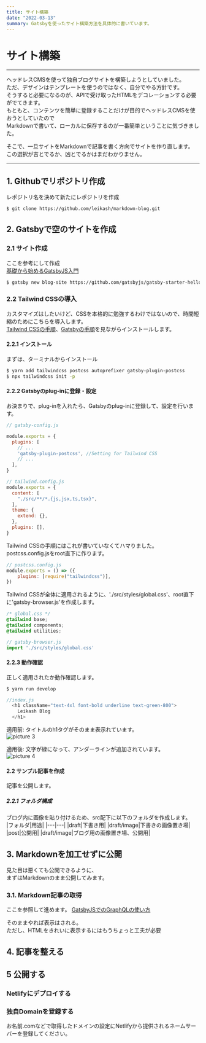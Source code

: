 ```yaml
---
title: サイト構築
date: "2022-03-13"
summary: Gatsbyを使ったサイト構築方法を具体的に書いています。
---
```


# サイト構築

---

ヘッドレスCMSを使って独自ブログサイトを構築しようとしていました。  
ただ、デザインはテンプレートを使うのではなく、自分でやる方針です。  
そうすると必要になるのが、APIで受け取ったHTMLをデコレーションする必要がでてきます。  
もともと、コンテンツを簡単に登録することだけが目的でヘッドレスCMSを使おうとしていたので  
Markdownで書いて、ローカルに保存するのが一番簡単ということに気づきました。

そこで、一旦サイトをMarkdownで記事を書く方向でサイトを作り直します。
この選択が吉とでるか、凶とでるかはまだわかりません。

---

## 1. Githubでリポジトリ作成
レポジトリ名を決めて新たにレポジトリを作成  
```bash
$ git clone https://github.com/leikash/markdown-blog.git
```

## 2. Gatsbyで空のサイトを作成

### 2.1 サイト作成
ここを参考にして作成  
[基礎から始めるGatsbyJS入門](https://reffect.co.jp/react/gatsby-basic-tutorial-for-beginners)

```bash
$ gatsby new blog-site https://github.com/gatsbyjs/gatsby-starter-hello-world
```

### 2.2 Tailwind CSSの導入  
カスタマイズはしたいけど、CSSを本格的に勉強するわけではないので、時間短縮のためにこちらを導入します。  
[Tailwind CSSの手順](https://tailwindcss.com/docs/guides/gatsby)、[Gatsbyの手順](https://www.gatsbyjs.com/docs/how-to/styling/tailwind-css/)を見ながらインストールします。

#### 2.2.1 インストール
まずは、ターミナルからインストール
```bash
$ yarn add tailwindcss postcss autoprefixer gatsby-plugin-postcss
$ npx tailwindcss init -p
```
#### 2.2.2 Gatsbyのplug-inに登録・設定
お決まりで、plug-inを入れたら、Gatsbyのplug-inに登録して、設定を行います。  
```javascript
// gatsby-config.js

module.exports = {
  plugins: [
    // ...
    'gatsby-plugin-postcss', //Setting for Tailwind CSS
    // ...
  ],
}
```
```javascript
// tailwind.config.js
module.exports = {
  content: [
    "./src/**/*.{js,jsx,ts,tsx}",
  ],
  theme: {
    extend: {},
  },
  plugins: [],
}
```
Tailwind CSSの手順にはこれが書いていなくてハマりました。  
postcss.config.jsをroot直下に作ります。
```javascript
// postcss.config.js
module.exports = () => ({
    plugins: [require("tailwindcss")],
})
```

Tailwind CSSが全体に適用されるように、'./src/styles/global.css'、root直下に'gatsby-browser.js'を作成します。  
```css
/* global.css */
@tailwind base;
@tailwind components;
@tailwind utilities;
```
```javascript
// gatsby-browser.js
import './src/styles/global.css'
```

#### 2.2.3 動作確認
正しく適用されたか動作確認します。  
```bash
$ yarn run develop
```
```javascript
//index.js
  <h1 className="text-4xl font-bold underline text-green-800">
    Leikash Blog
  </h1>
```


適用前: タイトルのh1タグがそのまま表示れています。  
![picture 3](images/blog_001_changeDirection/1647171529390.png)  

適用後: 文字が緑になって、アンダーラインが追加されています。  
![picture 4](images/blog_001_changeDirection/1647171608385.png)  

#### 2.2 サンプル記事を作成
記事を公開します。

##### 2.2.1 フォルダ構成
ブログ内に画像を貼り付けるため、src配下に以下のフォルダを作成します。  
|フォルダ|用途|
|---|---|
|draft|下書き用|
|draft/image|下書きの画像置き場|
|post|公開用|
|draft/image|ブログ用の画像置き場、公開用|

## 3. Markdownを加工せずに公開
見た目は悪くても公開できるように、  
まずはMarkdownのまま公開してみます。

### 3.1. Markdown記事の取得
ここを参照して進めます。
[GatsbyJSでのGraphQLの使い方](https://reffect.co.jp/react/gatsby-basic-tutorial-for-beginners-2)

そのままやれば表示はされる。  
ただし、HTMLをきれいに表示するにはもうちょっと工夫が必要



## 4. 記事を整える

## 5 公開する

### Netlifyにデプロイする

### 独自Domainを登録する
お名前.comなどで取得したドメインの設定にNetlifyから提供されるネームサーバーを登録してください。
